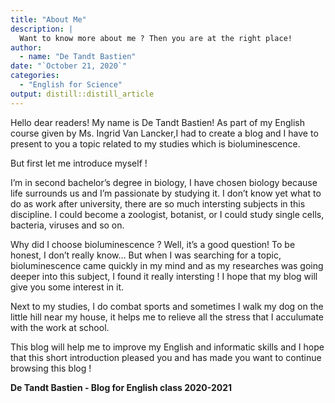 ```yaml
---
title: "About Me"
description: |
  Want to know more about me ? Then you are at the right place!
author:
  - name: "De Tandt Bastien"
date: "`October 21, 2020`"
categories:
  - "English for Science"
output: distill::distill_article
---
```


Hello dear readers! My name is De Tandt Bastien! As part of my English course given by Ms. Ingrid Van Lancker,I had to create a blog and I have to present to you a topic related to my studies which is bioluminescence.

But first let me introduce myself ! 

I'm in second bachelor's degree in biology, I have chosen biology because life surrounds us and I'm passionate by studying it. I don't know yet what to do as work after university, there are so much intersting subjects in this discipline. I could become a zoologist, botanist, or I could study single cells, bacteria, viruses and so on.

Why did I choose bioluminescence ? Well, it's a good question! To be honest, I don't really know... But when I was searching for a topic, bioluminescence came quickly in my mind and as my researches was going deeper into this subject, I found it really intersting ! I hope that my blog will give you some interest in it.

Next to my studies, I do combat sports and sometimes I walk my dog on the little hill near my house, it helps me to relieve all the stress that I acculumate with the work at school.

This blog will help me to improve my English and informatic skills and I hope that this short introduction pleased you and has made you want to continue browsing this blog !

**De Tandt Bastien - Blog for English class 2020-2021**


